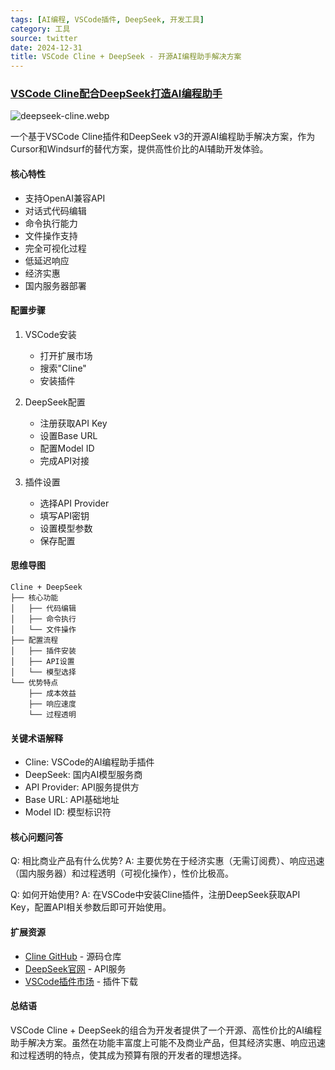 ```yaml
---
tags: [AI编程, VSCode插件, DeepSeek, 开发工具]
category: 工具
source: twitter
date: 2024-12-31
title: VSCode Cline + DeepSeek - 开源AI编程助手解决方案
---
```


### [VSCode Cline配合DeepSeek打造AI编程助手](https://zerorust.cn/blog/deepseek)

![deepseek-cline.webp](https://img.mengpeng.tech/i/2024/12/31/67737e01f28f5.webp)

一个基于VSCode Cline插件和DeepSeek v3的开源AI编程助手解决方案，作为Cursor和Windsurf的替代方案，提供高性价比的AI辅助开发体验。

#### 核心特性

- 支持OpenAI兼容API
- 对话式代码编辑
- 命令执行能力
- 文件操作支持
- 完全可视化过程
- 低延迟响应
- 经济实惠
- 国内服务器部署

#### 配置步骤

1. VSCode安装
   - 打开扩展市场
   - 搜索"Cline"
   - 安装插件

2. DeepSeek配置
   - 注册获取API Key
   - 设置Base URL
   - 配置Model ID
   - 完成API对接

3. 插件设置
   - 选择API Provider
   - 填写API密钥
   - 设置模型参数
   - 保存配置

#### 思维导图
```
Cline + DeepSeek
├── 核心功能
│   ├── 代码编辑
│   ├── 命令执行
│   └── 文件操作
├── 配置流程
│   ├── 插件安装
│   ├── API设置
│   └── 模型选择
└── 优势特点
    ├── 成本效益
    ├── 响应速度
    └── 过程透明
```

#### 关键术语解释

- Cline: VSCode的AI编程助手插件
- DeepSeek: 国内AI模型服务商
- API Provider: API服务提供方
- Base URL: API基础地址
- Model ID: 模型标识符

#### 核心问题问答

Q: 相比商业产品有什么优势?
A: 主要优势在于经济实惠（无需订阅费）、响应迅速（国内服务器）和过程透明（可视化操作），性价比极高。

Q: 如何开始使用?
A: 在VSCode中安装Cline插件，注册DeepSeek获取API Key，配置API相关参数后即可开始使用。

#### 扩展资源

- [Cline GitHub](https://github.com/cline-ai/cline) - 源码仓库
- [DeepSeek官网](https://deepseek.com) - API服务
- [VSCode插件市场](https://marketplace.visualstudio.com) - 插件下载

#### 总结语

VSCode Cline + DeepSeek的组合为开发者提供了一个开源、高性价比的AI编程助手解决方案。虽然在功能丰富度上可能不及商业产品，但其经济实惠、响应迅速和过程透明的特点，使其成为预算有限的开发者的理想选择。 